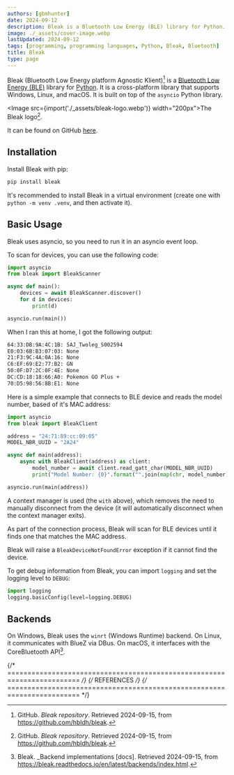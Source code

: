 ```yaml
---
authors: [gbmhunter]
date: 2024-09-12
description: Bleak is a Bluetooth Low Energy (BLE) library for Python. It is a cross-platform library that supports Windows, Linux, and macOS. It uses the asyncio Python library. This page covers installation, basic usage, and backends.
image: ./_assets/cover-image.webp
lastUpdated: 2024-09-12
tags: [programming, programming languages, Python, Bleak, Bluetooth]
title: Bleak
type: page
---
```


<WarningIsNotes />

Bleak (Bluetooth Low Energy platform Agnostic Klient)[^github-bleak-repo] is a [Bluetooth Low Energy (BLE)](/electronics/communication-protocols/bluetooth/) library for [Python](/programming/languages/python/). It is a cross-platform library that supports Windows, Linux, and macOS. It is built on top of the `asyncio` Python library.

<Image src={import('./_assets/bleak-logo.webp')} width="200px">The Bleak logo[^github-bleak-repo].</Image>

It can be found on GitHub [here](https://github.com/hbldh/bleak).

## Installation

Install Bleak with pip:

```sh
pip install bleak
```

It's recommended to install Bleak in a virtual environment (create one with `python -m venv .venv`, and then activate it).

## Basic Usage

Bleak uses asyncio, so you need to run it in an asyncio event loop.

To scan for devices, you can use the following code:

```python
import asyncio
from bleak import BleakScanner

async def main():
    devices = await BleakScanner.discover()
    for d in devices:
        print(d)

asyncio.run(main())
```

When I ran this at home, I got the following output:

```sh
64:33:DB:9A:4C:1B: SAJ_Twoleg_S002594
E0:03:6B:B3:07:03: None
21:F3:9C:4A:0A:16: None
C6:EF:69:E2:77:B2: GN
50:0F:D7:2C:0F:4E: None
DC:CD:18:18:66:A0: Pokemon GO Plus +
70:D5:98:56:8B:E1: None
```

Here is a simple example that connects to BLE device and reads the model number, based of it's MAC address:

```python
import asyncio
from bleak import BleakClient

address = "24:71:89:cc:09:05"
MODEL_NBR_UUID = "2A24"

async def main(address):
    async with BleakClient(address) as client:
        model_number = await client.read_gatt_char(MODEL_NBR_UUID)
        print("Model Number: {0}".format("".join(map(chr, model_number))))

asyncio.run(main(address))
```

A context manager is used (the `with` above), which removes the need to manually disconnect from the device (it will automatically disconnect when the context manager exits).

As part of the connection process, Bleak will scan for BLE devices until it finds one that matches the MAC address.

Bleak will raise a `BleakDeviceNotFoundError` exception if it cannot find the device.

To get debug information from Bleak, you can import `logging` and set the logging level to `DEBUG`:

```python
import logging
logging.basicConfig(level=logging.DEBUG)
```

## Backends

On Windows, Bleak uses the `winrt` (Windows Runtime) backend. On Linux, it communicates with BlueZ via DBus. On macOS, it interfaces with the CoreBluetooth API[^bleak-docs-backend-implementations].

{/* ======================================================================== */}
{/* REFERENCES */}
{/* ======================================================================== */}

[^bleak-docs-backend-implementations]: Bleak. _Backend implementations [docs]. Retrieved 2024-09-15, from https://bleak.readthedocs.io/en/latest/backends/index.html.
[^github-bleak-repo]: GitHub. _Bleak repository_. Retrieved 2024-09-15, from https://github.com/hbldh/bleak.
